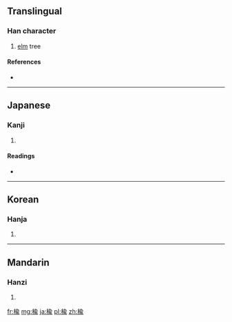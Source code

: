 {{also|榆}}
==Translingual==

===Han character===
{{Han char|rn=75|rad=木|as=09|sn=13|four=|canj=木人一女 (DOMV)}}

# [[elm]] tree

====References====
* {{Han ref|kx=0540.120|dkj=15153|hdz=21253.010|uh=6961|ud=26977}}

----

==Japanese==

===Kanji===
{{ja-kanji|grade=|rs=木09}}

# {{defn|Japanese|sort=木09}}

====Readings====
* {{ja-readings|on=[[ゆ]] (yu)|kun=[[にれ]] (nire)}}

----

==Korean==

===Hanja===
{{ko-hanja|hangeul=[[유]]|eumhun=|rv=yu|mr=yu|y=yu}}

# {{defn|Korean|sort=木09}}

----

==Mandarin==

===Hanzi===
{{cmn-hanzi|pin=[[yú]] ([[yu2]])|wg=yü<sup>2</sup>}}

# {{defn|Mandarin|sort=木09}}

[[fr:楡]]
[[mg:楡]]
[[ja:楡]]
[[pl:楡]]
[[zh:楡]]